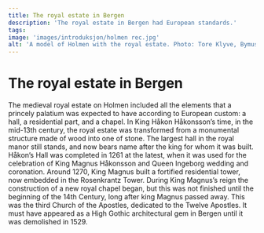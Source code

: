 ```yaml
---
title: The royal estate in Bergen
description: 'The royal estate in Bergen had European standards.'
tags:
image: 'images/introduksjon/holmen rec.jpg'
alt: 'A model of Holmen with the royal estate. Photo: Tore Klyve, Bymuseet in Berge.'
---
```



# The royal estate in Bergen

<Container stil="initial side">
    The medieval royal estate on Holmen included all the elements that a princely palatium was expected to have according to European custom: a hall, a residential part, and a chapel. In King Håkon Håkonsson’s time, in the mid-13th century, the royal estate was transformed from a monumental structure made of wood into one of stone. The largest hall in the royal manor still stands, and now bears name after the king for whom it was built. Håkon’s Hall was completed in 1261 at the latest, when it was used for the celebration of King Magnus Håkonsson and Queen Ingeborg wedding and coronation. Around 1270, King Magnus built a fortified residential tower, now embedded in the Rosenkrantz Tower. During King Magnus’s reign the construction of a new royal chapel began, but this was not finished until the beginning of the 14th Century, long after king Magnus passed away. This was the third Church of the Apostles, dedicated to the Twelve Apostles. It must have appeared as a High Gothic architectural gem in Bergen until it was demolished in 1529.
</Container>

<Figure
    image="/images/introduksjon/DSC_5487-2.jpg"
    title="Bergenhus with parts of the medieval royal estate. Photo: Øivind Dahl."
    alt="Photo of Bergenhus from the sea."
>
</Figure>